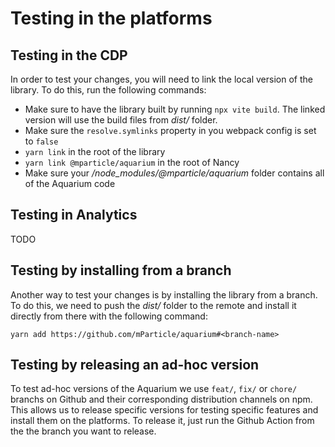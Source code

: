 # Testing in the platforms

## Testing in the CDP

In order to test your changes, you will need to link the local version of the library. To do this, run the following commands:

- Make sure to have the library built by running `npx vite build`. The linked version will use the build files from _dist/_ folder.
- Make sure the `resolve.symlinks` property in you webpack config is set to `false`
- `yarn link` in the root of the library
- `yarn link @mparticle/aquarium` in the root of Nancy
- Make sure your _/node_modules/@mparticle/aquarium_ folder contains all of the Aquarium code

## Testing in Analytics

TODO

## Testing by installing from a branch

Another way to test your changes is by installing the library from a branch. To do this, we need to push the _dist/_ folder to the remote
and install it directly from there with the following command:

```
yarn add https://github.com/mParticle/aquarium#<branch-name>
```

## Testing by releasing an ad-hoc version

To test ad-hoc versions of the Aquarium we use `feat/`, `fix/` or `chore/` branchs on Github and their corresponding distribution channels on npm.
This allows us to release specific versions for testing specific features and install them on the platforms. To release it,
just run the Github Action from the the branch you want to release.